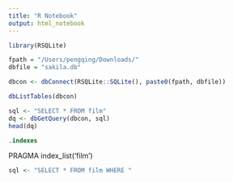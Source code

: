 ```yaml
---
title: "R Notebook"
output: html_notebook
---
```

```r
library(RSQLite)

fpath = "/Users/pengqing/Downloads/"
dbfile = "sakila.db"

dbcon <- dbConnect(RSQLite::SQLite(), paste0(fpath, dbfile))
```

```r
dbListTables(dbcon)
```
```r
sql <- "SELECT * FROM film"
dq <- dbGetQuery(dbcon, sql)
head(dq)
```

```sql
.indexes
```
PRAGMA index_list('film')

```r
sql <- "SELECT * FROM film WHERE "
```

